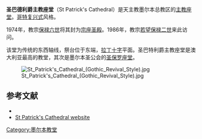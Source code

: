 {{Infobox religious building
| building_name = 圣巴德利爵主教座堂
| image = St Patrick's Cathedral-Gothic Revival Style (East Side).jpg
| image_size = 
| caption = 
| location = {{Flagicon|AUS}}[[澳大利亚|澳大利亚]][[墨尔本|墨尔本]]
| geo = {{coord|display=it|-37.810098|144.976122|type:landmark_region:AU|format=dms}}
| religious_affiliation = [[罗马天主教|罗马天主教]]
| district = 
| consecration_year = {{date|1897}}
| status = [[主教座堂|主教座堂]]、[[宗座圣殿|宗座圣殿]]
| leadership = 
| website = [http://www.stpatrickscathedral.org.au www.stpatrickscathedral.org.au]
| architect = William Wardell
| architecture_type = [[教堂|教堂]]
| architecture_style = 哥特复兴式
| groundbreaking = {{date|1858}}
| year_completed = 1939
| specifications = yes
| capacity = 
| length = {{convert|103.6|m|ft}}
| width = {{convert|56.4|m|ft}}
| width_nave = {{convert|25.3|m|ft}}
| height_nave = {{convert|28.9|m|ft}}
| height_max = 
| spire_quantity = 3
| spire_height = {{convert|105|m|ft}}
}}

'''圣巴德利爵主教座堂'''（St Patrick's Cathedral）是天主教墨尔本总教区的[[主教座堂|主教座堂]]。[[哥特复兴式|哥特复兴式]]风格。

1974年，教宗[[保禄六世|保禄六世]]将其封为[[宗座圣殿|宗座圣殿]]。1986年，教宗[[若望保禄二世|若望保禄二世]]来此访问。

该堂为传统的东西轴线，祭台位于东端，[[拉丁十字|拉丁十字]]平面。圣巴特利爵主教座堂是澳大利亚最高的教堂，其次是墨尔本圣公会的[[圣保罗座堂_(墨尔本)|圣保罗座堂]]。

[[File:St_Patrick's_Cathedral_(Gothic_Revival_Style).jpg|thumb]]


==参考文献==
* {{cite book | author=O'Farrell, Patrick | title=The Catholic Church and Community in Australia| publisher=Thomas Nelson (Australia), west Melbourne | year=1977}}
* [http://www.stpatrickscathedral.org.au/ St Patrick's Cathedral website] {{Wayback|url=http://www.stpatrickscathedral.org.au/ |date=20120925063000 }}
{{Commonscat-inline|St Patrick's Cathedral, Melbourne}}

{{Authority control}}
[[Category:墨尔本教堂|Category:墨尔本教堂]]